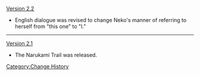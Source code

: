 [[Version 2.2]]
* English dialogue was revised to change Neko's manner of referring to herself from "this one" to "I."
----
[[Version 2.1]]
* The Narukami Trail was released.
<noinclude>[[Category:Change History]]</noinclude>